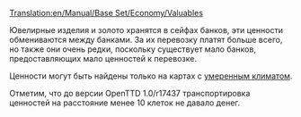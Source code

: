 [[Translation:en/Manual/Base Set/Economy/Valuables]]

{{ru/Груз| груз=Ценности
| изображение=Valuables.png
| производит=[[ru/Manual/Base Set/Economy/Банк|Банк]]
| принимает=[[ru/Manual/Base Set/Economy/Банк|Банк]]
}}
Ювелирные изделия и золото хранятся в сейфах банков, эти ценности обмениваются между банками. За их перевозку платят больше всего, но также они очень редки, поскольку существует мало банков, предоставляющих мало ценностей к перевозке.

Ценности могут быть найдены только на картах с [[ru/Умеренный|умеренным климатом]]. 

Отметим, что до версии OpenTTD 1.0/r17437 транспортировка ценностей на расстояние менее 10 клеток не давало денег.
